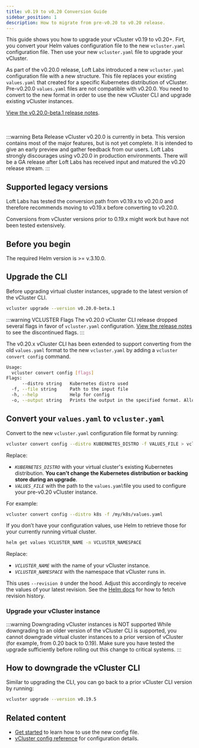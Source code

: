 ```yaml
---
title: v0.19 to v0.20 Conversion Guide
sidebar_position: 1
description: How to migrate from pre-v0.20 to v0.20 release.
---
```


This guide shows you how to upgrade your vCluster v0.19 to v0.20+. Firt, you convert your Helm values configuration file to the new `vcluster.yaml` configuration file. Then use your new `vcluster.yaml` file to upgrade your vCluster.

As part of the v0.20.0 release, Loft Labs introduced a new `vcluster.yaml` configuration file with a new structure. This file replaces your existing `values.yaml` that created for a specific Kubernetes distribution of vCluster. Pre-v0.20.0 `values.yaml` files are not compatible with v0.20.0. You need to convert to the new format in order to use the new vCluster CLI and upgrade existing vCluster instances.

[View the v0.20.0-beta.1 release notes](https://github.com/loft-sh/vcluster/releases/tag/v0.20.0-beta.1).

<br></br>
:::warning Beta Release
vCluster v0.20.0 is currently in beta. This version contains most of the major features, but is not yet complete. It is intended to give an early preview and gather feedback from our users. Loft Labs strongly discourages using v0.20.0 in production environments. There will be a GA release after Loft Labs has received input and matured the v0.20 release stream.
:::

## Supported legacy versions

Loft Labs has tested the conversion path from v0.19.x to v0.20.0 and therefore recommends moving to v0.19.x before converting to v0.20.0.

Conversions from vCluster versions prior to 0.19.x might work but have not been tested extensively. 

## Before you begin

The required Helm version is >= v.3.10.0.

## Upgrade the CLI

Before upgrading virtual cluster instances, upgrade to the latest version of the vCluster CLI.

```BASH
vcluster upgrade --version v0.20.0-beta.1
```
:::warning VCLUSTER Flags
The v0.20.0 vCluster CLI release dropped several flags in favor of `vcluster.yaml` configuration. [View the release notes](https://github.com/loft-sh/vcluster/releases/tag/v0.20.0-beta.1) to see the discontinued flags.
:::


The v0.20.x vCluster CLI has been extended to support converting from the old `values.yaml` format to the new `vcluster.yaml` by adding a `vcluster convert config` command. 

```BASH
Usage:
  vcluster convert config [flags]
Flags:
      --distro string   Kubernetes distro used 
  -f, --file string     Path to the input file
  -h, --help            Help for config
  -o, --output string   Prints the output in the specified format. Allowed values: yaml, json (default "yaml")
```

## Convert your `values.yaml` to `vcluster.yaml`

Convert to the new `vcluster.yaml` configuration file format by running:

```BASH
vcluster convert config --distro KUBERNETES_DISTRO -f VALUES_FILE > vcluster.yaml
```

Replace:

- _`KUBERNETES_DISTRO`_ with your virtual cluster's existing Kubernetes distribution. **You can't change the Kubernetes distribution or backing store during an upgrade**. 
- _`VALUES_FILE`_ with the path to the `values.yaml`file you used to configure your pre-v0.20 vCluster instance.

For example:

```BASH
vcluster convert config --distro k8s -f /my/k8s/values.yaml
```

If you don’t have your configuration values, use Helm to retrieve those for your currently running virtual cluster.

```bash
helm get values VCLUSTER_NAME -n VCLUSTER_NAMESPACE
```

Replace:

- _`VCLUSTER_NAME`_ with the name of your vCluster instance.
- _`VCLUSTER_NAMESPACE`_ with the namespace that vCluster runs in.

This uses `--revision 0` under the hood. Adjust this accordingly to receive the values of your latest revision. See the [Helm docs](https://helm.sh/docs/helm/helm_history/) for how to fetch revision history.

### Upgrade your vCluster instance

:::warning Downgrading vCluster instances is NOT supported
While downgrading to an older version of the vCluster CLI is supported, you cannot downgrade virtual cluster instances to a prior version of vCluster (for example, from 0.20 back to 0.19). Make sure you have tested the upgrade sufficiently before rolling out this change to critical systems.
:::


<DeployChanges/>

## How to downgrade the vCluster CLI

Similar to upgrading the CLI, you can go back to a prior vCluster CLI version by running:

```bash
vcluster upgrade --version v0.19.5
```

## Related content

- [Get started](/get-started.mdx) to learn how to use the new config file.
- [vCluster config reference](/vcluster/vcluster-yaml/README.mdx) for configuration details.